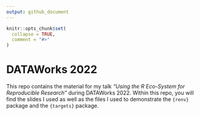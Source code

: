 ```yaml
---
output: github_document
---
```


<!-- README.md is generated from README.Rmd. Please edit that file -->

```r
knitr::opts_chunk$set(
  collapse = TRUE,
  comment = "#>"
)
```

# DATAWorks 2022

<!-- badges: start -->
<!-- badges: end -->

This repo contains the material for my talk *"Using the R Eco-System for Reproducible Research"* during DATAWorks 2022. Within this repo, you will find the slides I used as well as the files I used to demonstrate the `{renv}` package and the `{targets}` package.
